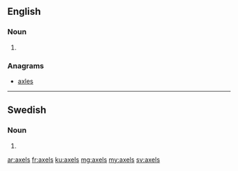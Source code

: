 ==English==

===Noun===
{{head|en|noun plural form}}

# {{plural of|axel|lang=en}}

===Anagrams===
* [[axles#English|axles]]

----

==Swedish==

===Noun===
{{head|sv|noun form}}

# {{sv-noun-form-indef-gen|axel}}

[[ar:axels]]
[[fr:axels]]
[[ku:axels]]
[[mg:axels]]
[[my:axels]]
[[sv:axels]]